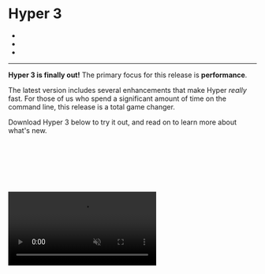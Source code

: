 
<div style={{ padding: '100px 0px 50px 0' }}>
  <h1> Hyper 3 </h1>
</div>

<ul className="authors">
  <li>
    <Author
      data={{
        name: 'Juan Campa',
        twitter: 'juancampa',
        thumbnail: 'https://zeit.co/api/www/avatar/?u=juan&s=160'
      }}
    />
  </li>
  <li>
    <Author
      data={{
        name: 'Julien Déléan',
        twitter: 'CHaBou69',
        thumbnail: 'https://zeit.co/api/www/avatar/?u=chabou&s=160'
      }}
    />
  </li>
  <li>
    <Author
      data={{
        name: 'Daniel Imms',
        twitter: 'tyriar',
        thumbnail: 'https://zeit.co/api/www/avatar/?u=tyriar&s=160'
      }}
    />
  </li>
</ul>

<hr />

**Hyper 3 is finally out!** The primary focus for this release is **performance**.

The latest version includes several enhancements that make Hyper *really* fast.
For those of us who spend a significant amount of
time on the command line, this release is a total game changer.

Download Hyper 3 below to try it out, and read on to learn more about
what's new.

<br/>
<br/>

<div>
  <DownloadButton />
  <style jsx>
    {`
      div {
        display: flex;
        justify-content: center;
      }
    `}
  </style>
</div>
<br/>
<br/>

<br/>
<br/>
<video
    id="vid"
    src="static/blog/comparison.mp4"
    className="oversize"
    autoPlay
    loop
    muted
    />
 <br/>
<br/>
<br/>

## Getting There

Looking back on this release, a pleasant surprise has been
how little time it took from *"let's make this thing faster"* to *"Holy shell! That's fast!"*

Below, we visit some of the important changes that were shipped as part of this release:

<br/>

### WebGL Renderer

The renderer is the piece of code that draws actual pixels on the screen based on the state of the terminal.
The original Hyper renderer was based on the DOM. While that was a flexible approach thanks to CSS, it was also very slow.

Hyper 2 improved upon this by switching from `hterm` to `xterm.js` and using its
canvas-based renderer. While that made Hyper 2 faster, for Hyper 3 we knew it was
possible to deliver even faster performance by completely rewriting the renderer with
[WebGL](https://developer.mozilla.org/en-US/docs/Web/API/WebGL_API).
By fortunate coincidence, as we were still figuring things out,
[Daniel Imms](https://github.com/tyriar) (from `xterm.js` and `VSCode` fame), [just returned from a "vacation"](https://twitter.com/Tyriar/status/1064932797016489984)
where he happened to be write a shiny new WebGL renderer.

Isn't the open source community just amazing? We immediately merged Daniel's branch onto a test fork, and well,
it ran circles around Hyper 2. Thanks [Daniel](https://twitter.com/Tyriar)!

We are aware of a few minor limitations with using this renderer (e.g selection is always black-and-white,
and you can't have more than 16 terminals visible simultaneously) but the performance
benefits outweigh them. The new renderer is still work-in-progress, so you can expect further improvements in the near future.

<br/>

### IPC Batching

We also discovered that commands that were very verbose would cause Hyper to
temporarily choke for a few seconds. For example, running `find ~` would cause Hyper to:

- Run painfully slow for ~5 seconds (at ~1 frame-per-second)
- Suddenly get faster (at ~15 frames-per-second) and finish printing everything in ~10 seconds.

Digging within the CPU profile, we noticed that the "renderer" process was
spending most of its time handling an overwhelming amount of messages coming
in from the main process.

<Image  width={5469 / 3} height={1297 / 3} src="static/blog/hyper2.png" caption="Hyper 2"/>
<Image  width={5469 / 3} height={1297 / 3} src="static/blog/hyper3.png" caption="Hyper 3"/>
<Caption>
  It is easy to see the difference between Hyper v2 and v3.
  <br/>
  The pink segments represent the time spent in processing IPC, instead of parsing
  or rendering.
</Caption>

Electron uses a multi-process architecture where each window runs on its own separate
"renderer" process. Additionally, there's one Node.js-based "main" process that
communicates directly with the underlying OS. In order for terminal data to be rendered by Hyper, it must
be passed from the main process to the renderer process using IPC (Inter-Process
Communication).

**Node's IPC, unfortunately, comes with a non-trivial amount of overhead.**
Messages are sent back and forth as **JSON strings**, which must be encoded on
one side and decoded on the other. Also, receiving data through IPC is
an async operation, and thus queued in V8's event loop. Yielding back to the
event loop each time after processing small messages makes matters further worse.
This repeated IPC caused thrashing when processing bursts of text (like running
`cat` on a large file).

To mitigate this problem, we came up with a simple solution: **batch data into larger chunks
before sending them to the renderer process**. IPC batching reduces the number of
messages for verbose commands significantly and allows the renderer to focus on,
well, rendering.

One important consideration was to **batch as much data as possible to reduce the IPC
overhead, but not so much that we introduce perceivable latency**.
With this approach, the renderer process now spends most of its time doing
terminal emulation and rendering instead of processing IPC messages.
The outcome is a much smoother, and faster terminal.

On a similar vein, we are also testing a new approach to [decide how much data
is parsed](https://github.com/zeit/xterm.js/pull/4/files) before yielding to the
renderer. The idea is to prevent skipped frames for a more responsive terminal.

<br/>

### Electron V3

Hyper 3 bumps the underlying Electron from V1 to V3. We also
tested V4, but a [regression in the Canvas
API](https://bugs.chromium.org/p/chromium/issues/detail?id=683994#c35) forced us
to stay on V3. The upgrade brings in newer versions of V8 and Node.js, and
their corresponding bug fixes.

<br/>

### Faster Startup Time

Hyper 3 improves startup time by creating the first _pseudoterminal (pty)_ as
soon as possible. A pty is a facility provided by operating systems to allow programs such as
Hyper to emulate terminals.

In previous versions, Hyper would wait for the Chromium window to open, send an "I'm ready" message,
and _only then_ create the pty. Those two activities take a substantial amount of time,
but could be done in parallel.

Hyper 3 starts initializing both at the same time. By the time the window says "I'm ready", the pty
is already warmed-up and ready to be consumed. This gives Hyper 3 a decent boost in launch time
(about 150ms on Linux, potentially better on other platforms).

<br/>

### Emoji Support

If you're on MacOS, you can now press `Command + Control + Space` to get an
emoji popup and [jazz up those commit messages](https://gitmoji.carloscuesta.me/).

<Image
  src="static/blog/supports-emoji.png"
  width={1062 / 2}
  height={950 / 2}
  caption="With the new emoji support, introducing emoji within Git commits (or elsewhere) is easier than ever."
  />
<br/>

### More Themes on Hyper Store

Since Hyper 2, we have added many new themes into the [Hyper Store](https://hyper.is/themes?newest).
This means it's now even easier to customise your Hyper experience to your personality.

We have a detailed contribution page that explains how you can go about
[enlisting your extension](https://github.com/zeit/hyper-site/wiki/Submitting-a-new-plugin-or-theme-to-Hyper-Store).
We encourage all contribution and look forward to adding more themes and plugins from the community!

<Image
  width={1800 / 2}
  height={1360 / 2}
  src="static/blog/themes.png"
  caption="Hyper supports themes, allowing you to customise your development experience."
/>

## The Road Ahead

Terminals have existed since the 60s, and have been a powerful tool in our workflows.
Their flexibility guarantees that they will remain relevant for years to
come. [We're in for the long haul](https://twitter.com/rauchg/status/1074381303506587650).

Hyper is a new kind of terminal, built on top of web technology, with a focus on
extensibility. This opens new possibilities that can make the CLI experience
[more productive](https://github.com/chabou/hyper-pane) (and [fun](https://github.com/Aaronius/hyper-cat))!

We're excited to keep improving Hyper, both in terms of performance and
capabilities — there's a lot to do. Hyper is completely open source, and we welcome your
[involvement and contribution](https://github.com/zeit/hyper).

<br/>

## Acknowledgments

We're genuinely thankful to the open source community. We're not saying this only because
we are building on top of an incredible set of open source libraries, but also because we find
the helpful ethos of the community very touching.

As soon as the [`xterm.js`](https://github.com/xtermjs/xterm.js/) team heard we
were working on performance, they jumped right in and helped us with
feedback and several initiatives they had on their side. We would like to extend
huge thanks to [Daniel Imms](https://github.com/tyriar),
[@Jerch](https://github.com/jerch) and
[Benjamin Staneck](https://github.com/stanzilla) for their contribution and feedback.

<br/>
<br/>
